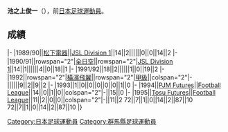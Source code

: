 {{Infobox football biography
|name=池之上俊一
|image=
|fullname=池之上俊一
|birth_date={{Birth date and age|1967|2|16}}
|cityofbirth=[[鹿児島縣|鹿児島縣]]
|countryofbirth=[[日本|日本]]
|height=
|position=[[中场|中场]]
|currentclub=
|years=1989-1990<br/>1990-1993<br/>1994-1995
|clubs=[[大阪飛腳|松下電器]]<br/>[[橫濱飛翼|全日空/橫濱飛翼]]<br/>[[鳥栖砂岩|PJM Futures / Tosu Futures]]
|caps(goals)=
|nationalyears=
|nationalteam=
|nationalcaps(goals)=
}}
'''池之上俊一'''（{{Bd|1967年|2月16日||}}），前[[日本|日本]][[足球|足球]][[運動員|運動員]]。

==成績==
{{Football player club statistics 1|YYN}}
{{Football player club statistics 2|JPN|YYN}}
|-
|1989/90||[[大阪飛腳|松下電器]]||[[Japan_Soccer_League|JSL Division 1]]||14||2||||||0||0||14||2
|-
|1990/91||rowspan="2"|[[橫濱飛翼|全日空]]||rowspan="2"|[[Japan_Soccer_League|JSL Division 1]]||14||1||||||4||0||18||1
|-
|1991/92||18||2||||||1||0||19||2
|-
|1992||rowspan="2"|[[橫濱飛翼|橫濱飛翼]]||rowspan="2"|[[日本職業足球甲級聯賽|甲級]]||colspan="2"|-||||||9||2||9||2
|-
|1993||1||0||0||0||0||0||1||0
|-
|1994||[[鳥栖砂岩|PJM Futures]]||[[Japan_Football_League|Football League]]||14||0||1||0||colspan="2"|-||15||0
|-
|1995||[[鳥栖砂岩|Tosu Futures]]||[[Japan_Football_League|Football League]]||11||2||0||0||colspan="2"|-||11||2
{{Football player club statistics 3|1|JPN}}72||7||1||0||14||2||87||10
{{Football player club statistics 5}}72||7||1||0||14||2||87||10
|}

{{1988年亞洲盃足球賽日本參賽名單}}
{{Japan-sport-bio-stub}}
{{Soccer-player-stub}}
[[Category:日本足球運動員|Category:日本足球運動員]]
[[Category:群馬縣足球運動員|Category:群馬縣足球運動員]]
